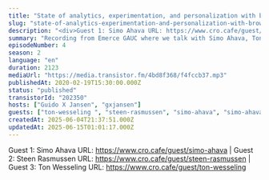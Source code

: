 ```yaml
---
title: "State of analytics, experimentation, and personalization with browsers’ privacy initiatives, with Simo Ahava, Ton Wesseling & Steen Rasmussen"
slug: "state-of-analytics-experimentation-and-personalization-with-browsers-privacy-initiatives"
description: "<div>Guest 1: Simo Ahava URL: https://www.cro.cafe/guest/simo-ahava | Guest 2: Steen Rasmussen URL: https://www.cro.cafe/guest/steen-rasmussen | Guest 3: Ton Wesseling URL: https://www.cro.cafe/guest/ton-wesseling&nbsp;</div>"
summary: "Recording from Emerce GAUC where we talk with Simo Ahava, Ton Wesseling and Steen Rasmussen about the current state of Analytics and in particular how browser are making our work harder :)."
episodeNumber: 4
season: 2
language: "en"
duration: 2123
mediaUrl: "https://media.transistor.fm/4bd8f368/f4fccb37.mp3"
publishedAt: 2020-02-19T15:30:00.000Z
status: "published"
transistorId: "202350"
hosts: ["Guido X Jansen", "gxjansen"]
guests: ["ton-wesseling ", "steen-rasmussen", "simo-ahava", "simo-ahava", "steen-rasmussen", "ton-wesseling "]
createdAt: 2025-06-04T21:37:51.000Z
updatedAt: 2025-06-15T01:01:17.000Z
---
```


Guest 1: Simo Ahava URL: https://www.cro.cafe/guest/simo-ahava | Guest 2: Steen Rasmussen URL: https://www.cro.cafe/guest/steen-rasmussen | Guest 3: Ton Wesseling URL: https://www.cro.cafe/guest/ton-wesseling&nbsp;
